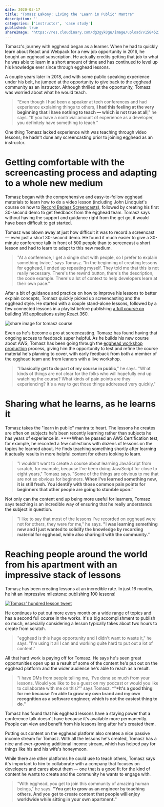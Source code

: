 ```yaml
---
date: 2020-03-17
title: "Tomasz Łakomy: Living the 'Learn in Public' Mantra"
description: ''
categories: ['instructor', 'case study']
published: true
shareImage: 'https://res.cloudinary.com/dg3gyk0gu/image/upload/v1584521878/og-image-assets/tomasz-lakomy-case-study.png'
---
```


Tomasz's journey with egghead began as a learner. When he had to quickly learn about React and Webpack for a new job opportunity in 2016, he bought an egghead subscription. He actually credits getting that job to what he was able to learn in a short amount of time and has continued to level up his knowledge ever since through egghead lessons.

A couple years later in 2018, and with some public speaking experience under his belt, he jumped at the opportunity to give back to the egghead community as an instructor. Although thrilled at the opportunity, Tomasz was worried about what he would teach.

> "Even though I had been a speaker at tech conferences and had experience explaining things to others, **I had this feeling at the very beginning that I have nothing to teach — which is not true at all**," he says. "If you have a nontrivial amount of experience as a developer, you definitely have something to teach."

One thing Tomasz lacked experience with was teaching through video lessons; he hadn't done any screencasting prior to joining egghead as an instructor.

# Getting comfortable with the screencasting process and adapting to a whole new medium

Tomasz began with the comprehensive and easy-to-follow egghead materials to learn how to do a video lesson (including John Lindquist's course on how to [Record Badass Screencasts)](https://egghead.io/courses/record-badass-screencasts-for-egghead-io), followed by creating his first 30-second demo to get feedback from the egghead team. Tomasz says without having the support and guidance right from the get go, it would have been difficult to get started.

Tomasz was blown away at just how difficult it was to record a screencast — even just a short 30-second demo. He found it much easier to give a 30-minute conference talk in front of 500 people than to screencast a short lesson and had to learn to adapt to this new medium.

> "At a conference, I get a single shot with people, so I prefer to explain something twice," says Tomasz. "In the beginning of creating lessons for egghead, I ended up repeating myself. They told me that this is not really necessary. There's the rewind button, there's the description, the code example. There's a lot of context to help developers learn at their own pace."

After a bit of guidance and practice on how to improve his lessons to better explain concepts, Tomasz quickly picked up screencasting and the egghead style. He started with a couple stand-alone lessons, followed by a few connected lessons in a playlist before publishing [a full course on building VR applications using React 360](https://egghead.io/courses/vr-applications-using-react-360).

![share image for tomasz course](./images/VR-applications-using-react-360.png)

Even as he's become a pro at screencasting, Tomasz has found having that ongoing access to feedback super helpful. As he builds his new course about AWS, Tomasz has been going through the [egghead workshop production](https://howtoegghead.com/instructor/workshops/) process, giving him the opportunity to test and refine the course material he's planning to cover, with early feedback from both a member of the egghead team and from leaners with a live workshop.

> "**I basically get to do part of my course in public**," he says. "What kinds of things are not clear for the folks who will hopefully end up watching the course? What kinds of pain points are they experiencing? It's a way to get those things addressed very quickly."

# Sharing what he learns, as he learns it

Tomasz takes the "learn in public" mantra to heart. The lessons he creates are often on subjects he's been recently learning rather than subjects he has years of experience in. \*\*\*\*When he passed an AWS Certification test, for example, he recorded a few collections with dozens of lessons on the topics he learned about. He finds teaching something shortly after learning it actually results in more helpful content for others looking to learn.

> "I wouldn't want to create a course about learning JavaScript from scratch, for example, because I've been doing JavaScript for close to eight years," Tomasz says. "Some of the things are obvious to me that are not so obvious for beginners. **When I've learned something new, it is still fresh. You identify with those common pain points for beginners that other people are going to stumble upon."**

Not only can the content end up being more useful for learners, Tomasz says teaching is an incredible way of ensuring that he really understands the subject in question.

> "I like to say that most of the lessons I've recorded on egghead were not for others, they were for me," he says. **"I was learning something new and I just wanted to solidify the knowledge by recording material for egghead, while also sharing it with the community."**

# Reaching people around the world from his apartment with an impressive stack of lessons

Tomasz has been creating lessons at an incredible rate. In just 16 months, he hit an impressive milestone: publishing 100 lessons!

[![Tomasz' hundred lesson tweet](./images/100th-lesson.png)](https://twitter.com/tlakomy/status/1233813936157478913)

He continues to put out more every month on a wide range of topics and has a second full course in the works. It's a big accomplishment to publish so much, especially considering a lesson typically takes about two hours to create from scratch.

> "egghead is this huge opportunity and I didn't want to waste it," he says. "I'm using it all I can and working quite hard to put out a lot of content."

All that hard work is paying off for Tomasz. He says he's seen great opportunities open up as a result of some of the content he's put out on the egghead platform and the wider audience he's able to reach as a result.

> "I have DMs from people telling me, 'I've done so much from your lessons. Would you like to be a guest on my podcast or would you like to collaborate with me on this?'" says Tomasz. \*"**\*It's a good thing for me because I'm able to grow my own brand and my own recognition as a software engineer, which is not the easiest thing to do."**

Tomasz has found that his egghead lessons have a staying power that a conference talk doesn't have because it's available more permanently. People can view and benefit from his lessons long after he's created them.

Putting out content on the egghead platform also creates a nice passive income stream for Tomasz. With all the lessons he's created, Tomasz has a nice and ever-growing additional income stream, which has helped pay for things like his and his wife's honeymoon.

While there are other platforms he could use to teach others, Tomasz says it's important to him to collaborate with a company that focuses on developers and cares about them — one that is a good fit for the kind of content he wants to create and the community he wants to engage with.

> "With egghead, you get to join this community of amazing human beings," he says. **"You get to grow as an engineer by teaching others. And you get to create content that people will enjoy worldwide while sitting in your own apartment."**
